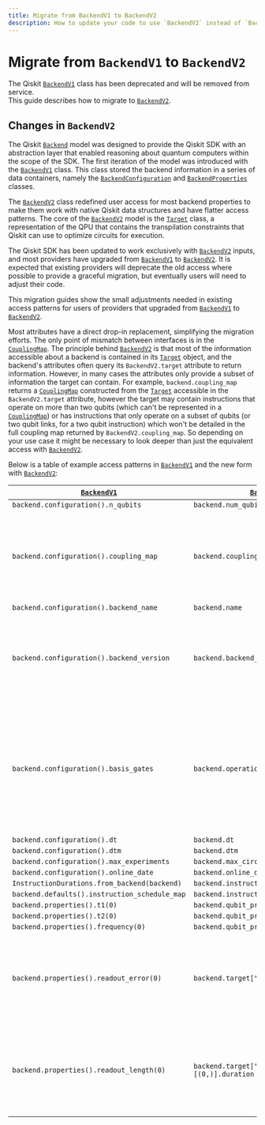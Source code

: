 ```yaml
---
title: Migrate from BackendV1 to BackendV2
description: How to update your code to use `BackendV2` instead of `BackendV1`.
---
```


# Migrate from `BackendV1` to `BackendV2`

The Qiskit [`BackendV1`](/api/qiskit/1.4/qiskit.providers.BackendV1) class has been deprecated and will be removed from service.  
This guide describes how to migrate to [`BackendV2`](/api/qiskit/qiskit.providers.BackendV2).

## Changes in `BackendV2`

The Qiskit [`Backend`](/api/qiskit/qiskit.providers.Backend) model was designed to provide the Qiskit SDK with an abstraction 
layer that enabled reasoning about quantum computers within the scope of the SDK.
The first iteration of the model was introduced with the 
[`BackendV1`](/api/qiskit/1.4/qiskit.providers.BackendV1) class. This class stored the backend information in a series
of data containers, namely the [`BackendConfiguration`](/api/qiskit/1.4/qiskit.providers.models.BackendConfiguration) and 
[`BackendProperties`](/api/qiskit/1.4/qiskit.providers.models.BackendProperties) classes. 

The [`BackendV2`](/api/qiskit/qiskit.providers.BackendV2) class redefined
user access for most backend properties to make them work with native Qiskit data structures and have flatter
access patterns. The core of the [`BackendV2`](/api/qiskit/qiskit.providers.BackendV2) model is the 
[`Target`](/api/qiskit/qiskit.transpiler.Target) class, a representation
of the QPU that contains the transpilation constraints that Qiskit can use to optimize circuits for execution.

The Qiskit SDK has been updated to work exclusively with [`BackendV2`](/api/qiskit/qiskit.providers.BackendV2) inputs,
and most providers have upgraded from [`BackendV1`](/api/qiskit/1.4/qiskit.providers.BackendV1) to
[`BackendV2`](/api/qiskit/qiskit.providers.BackendV2). It is expected that existing providers will deprecate the old
access where possible to provide a graceful migration, but eventually users
will need to adjust their code.

This migration guides show the small adjustments needed in existing access patterns for users of 
providers that upgraded from [`BackendV1`](/api/qiskit/1.4/qiskit.providers.BackendV1) to
[`BackendV2`](/api/qiskit/qiskit.providers.BackendV2). 

Most attributes have a direct drop-in replacement, simplifying the migration efforts.
The only point of mismatch between interfaces is in the [`CouplingMap`](/api/qiskit/qiskit.transpiler.CouplingMap).
The principle behind [`BackendV2`](/api/qiskit/qiskit.providers.BackendV2) is
that most of the information accessible about a backend is contained in its
[`Target`](/api/qiskit/qiskit.transpiler.Target) object, and the backend's attributes often query
its `BackendV2.target` attribute to return information. However, in many cases the attributes only provide
a subset of information the target can contain. For example, `backend.coupling_map`
returns a [`CouplingMap`](/api/qiskit/qiskit.transpiler.CouplingMap) constructed from the
[`Target`](/api/qiskit/qiskit.transpiler.Target) accessible in the
`BackendV2.target` attribute, however the target may contain
instructions that operate on more than two qubits (which can't be represented in a
[`CouplingMap`](/api/qiskit/qiskit.transpiler.CouplingMap)) or has instructions that only operate on
a subset of qubits (or two qubit links, for a two qubit instruction) which won't be
detailed in the full coupling map returned by
`BackendV2.coupling_map`. So depending on your use case
it might be necessary to look deeper than just the equivalent access with
[`BackendV2`](/api/qiskit/qiskit.providers.BackendV2).

Below is a table of example access patterns in [`BackendV1`](/api/qiskit/1.4/qiskit.providers.BackendV1) and the new form
with [`BackendV2`](/api/qiskit/qiskit.providers.BackendV2):

|[`BackendV1`](/api/qiskit/1.4/qiskit.providers.BackendV1) | [`BackendV2`](/api/qiskit/qiskit.providers.BackendV2) | Notes |
| --- | --- | --- |
|`backend.configuration().n_qubits` | `backend.num_qubits`| |
|`backend.configuration().coupling_map` | `backend.coupling_map` | The return from [`BackendV2`](/api/qiskit/qiskit.providers.BackendV2) is a [`CouplingMap`](/api/qiskit/qiskit.transpiler.CouplingMap) object. In [`BackendV1`](/api/qiskit/1.4/qiskit.providers.BackendV1) it is an edge list. Also, this is just a view of the information contained in `backend.target` which may only be a subset of the information contained in the [`Target`](/api/qiskit/qiskit.transpiler.Target) object. |
|`backend.configuration().backend_name` | `backend.name` | |
|`backend.configuration().backend_version` | `backend.backend_version` | The `BackendV2.version` attribute represents the version of the abstract [`Backend`](/api/qiskit/qiskit.providers.Backend) interface that the object implements, while `BackendV2.backend_version` is metadata about the version of the backend itself. |
|`backend.configuration().basis_gates` | `backend.operation_names` | The [`BackendV2`](/api/qiskit/qiskit.providers.BackendV2) returns a list of operation names contained in the `backend.target` attribute. The [`Target`](/api/qiskit/qiskit.transpiler.Target) might contain more information than can be expressed by this list of names. For example, some operations only work on a subset of qubits, and some names implement the same gate with different parameters.|
|`backend.configuration().dt`|`backend.dt`| |
|`backend.configuration().dtm`|`backend.dtm` | |
|`backend.configuration().max_experiments` |`backend.max_circuits` | |
|`backend.configuration().online_date` | `backend.online_date`| |
|`InstructionDurations.from_backend(backend)`|`backend.instruction_durations`| |
|`backend.defaults().instruction_schedule_map`|`backend.instruction_schedule_map`| |
|`backend.properties().t1(0)`|`backend.qubit_properties(0).t1`| |
|`backend.properties().t2(0)`|`backend.qubit_properties(0).t2`| |
|`backend.properties().frequency(0)`|`backend.qubit_properties(0).frequency`| |
|`backend.properties().readout_error(0)`|`backend.target["measure"][(0,)].error`| In [`BackendV2`](/api/qiskit/qiskit.providers.BackendV2), the error rate for the [`Measure`](/api/qiskit/circuit#measure) operation on a given qubit is used to model the readout error. However, a [`BackendV2`](/api/qiskit/qiskit.providers.BackendV2) object can implement multiple measurement types and list them separately in a [`Target`](/api/qiskit/qiskit.transpiler.Target).|
|`backend.properties().readout_length(0)`|`backend.target["measure"][(0,)].duration`| In [`BackendV2`](/api/qiskit/qiskit.providers.BackendV2), the duration for the [`Measure`](/api/qiskit/circuit#measure) operation on a given qubit is used to model the readout length. However, a [`BackendV2`](/api/qiskit/qiskit.providers.BackendV2) object can implement multiple measurement types and list them separately in a [`Target`](/api/qiskit/qiskit.transpiler.Target).|